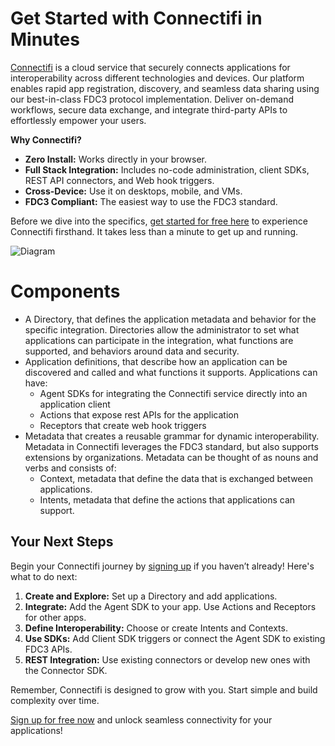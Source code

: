 # Get Started with Connectifi in Minutes

[Connectifi](https://connectifi.co) is a cloud service that securely connects applications for interoperability across different technologies and devices. Our platform enables rapid app registration, discovery, and seamless data sharing using our best-in-class FDC3 protocol implementation. Deliver on-demand workflows, secure data exchange, and integrate third-party APIs to effortlessly empower your users. 

**Why Connectifi?**
- **Zero Install:** Works directly in your browser.
- **Full Stack Integration:** Includes no-code administration, client SDKs, REST API connectors, and Web hook triggers.
- **Cross-Device:** Use it on desktops, mobile, and VMs.
- **FDC3 Compliant:** The easiest way to use the FDC3 standard.

Before we dive into the specifics, [get started for free here](https://platform.connectifi.app) to experience Connectifi firsthand. It takes less than a minute to get up and running.

![Diagram](../public/diagram.png)

# Components
* A Directory, that defines the application metadata and behavior for the specific integration.  Directories allow the administrator to set what applications can participate in the integration, what functions are supported, and behaviors around data and security.
* Application definitions, that describe how an application can be discovered and called and what functions it supports.  Applications can have:
    * Agent SDKs for integrating the Connectifi service directly into an application client
    * Actions that expose rest APIs for the application
    * Receptors that create web hook triggers
* Metadata that creates a reusable grammar for dynamic interoperability.  Metadata in Connectifi leverages the FDC3 standard, but also supports extensions by organizations.  Metadata can be thought of as nouns and verbs and consists of:
    * Context, metadata that define the data that is exchanged between applications.
    * Intents, metadata that define the actions that applications can support.

## Your Next Steps

Begin your Connectifi journey by [signing up](https://platform.connectifi.app) if you haven’t already! Here's what to do next:
1. **Create and Explore:** Set up a Directory and add applications.
2. **Integrate:** Add the Agent SDK to your app. Use Actions and Receptors for other apps.
3. **Define Interoperability:** Choose or create Intents and Contexts.
4. **Use SDKs:** Add Client SDK triggers or connect the Agent SDK to existing FDC3 APIs.
5. **REST Integration:** Use existing connectors or develop new ones with the Connector SDK.

Remember, Connectifi is designed to grow with you. Start simple and build complexity over time.

[Sign up for free now](https://platform.connectifi.app) and unlock seamless connectivity for your applications!